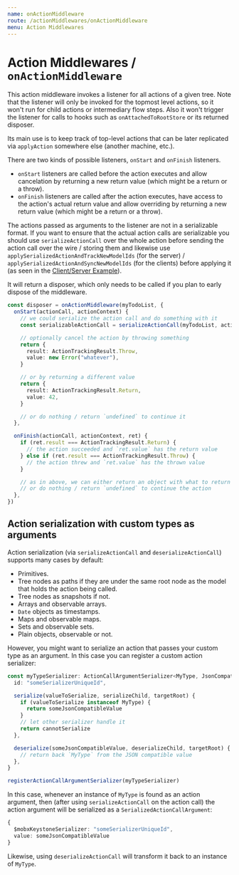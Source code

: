 ```yaml
---
name: onActionMiddleware
route: /actionMiddlewares/onActionMiddleware
menu: Action Middlewares
---
```



<FixStyle />

# Action Middlewares / `onActionMiddleware`

This action middleware invokes a listener for all actions of a given tree.
Note that the listener will only be invoked for the topmost level actions, so it won't run for child actions or intermediary flow steps.
Also it won't trigger the listener for calls to hooks such as `onAttachedToRootStore` or its returned disposer.

Its main use is to keep track of top-level actions that can be later replicated via `applyAction` somewhere else (another machine, etc.).

There are two kinds of possible listeners, `onStart` and `onFinish` listeners.

- `onStart` listeners are called before the action executes and allow cancelation by returning a new return value (which might be a return or a throw).
- `onFinish` listeners are called after the action executes, have access to the action's actual return value and allow overriding by returning a new return value (which might be a return or a throw).

The actions passed as arguments to the listener are not in a serializable format. If you want to ensure that the actual action calls are serializable you should use `serializeActionCall` over the whole action before sending the action call over the wire / storing them and likewise use `applySerializedActionAndTrackNewModelIds` (for the server) / `applySerializedActionAndSyncNewModelIds` (for the clients) before applying it (as seen in the [Client/Server Example](../examples/clientServer)).

It will return a disposer, which only needs to be called if you plan to early dispose of the middleware.

```ts
const disposer = onActionMiddleware(myTodoList, {
  onStart(actionCall, actionContext) {
    // we could serialize the action call and do something with it
    const serializableActionCall = serializeActionCall(myTodoList, actionCall)

    // optionally cancel the action by throwing something
    return {
      result: ActionTrackingResult.Throw,
      value: new Error("whatever"),
    }

    // or by returning a different value
    return {
      result: ActionTrackingResult.Return,
      value: 42,
    }

    // or do nothing / return `undefined` to continue it
  },

  onFinish(actionCall, actionContext, ret) {
    if (ret.result === ActionTrackingResult.Return) {
      // the action succeeded and `ret.value` has the return value
    } else if (ret.result === ActionTrackingResult.Throw) {
      // the action threw and `ret.value` has the thrown value
    }

    // as in above, we can either return an object with what to return / throw
    // or do nothing / return `undefined` to continue the action
  },
})
```

## Action serialization with custom types as arguments

Action serialization (via `serializeActionCall` and `deserializeActionCall`) supports many cases by default:

- Primitives.
- Tree nodes as paths if they are under the same root node as the model that holds the action being called.
- Tree nodes as snapshots if not.
- Arrays and observable arrays.
- `Date` objects as timestamps.
- Maps and observable maps.
- Sets and observable sets.
- Plain objects, observable or not.

However, you might want to serialize an action that passes your custom type as an argument. In this case you can register a custom action serializer:

```ts
const myTypeSerializer: ActionCallArgumentSerializer<MyType, JsonCompatibleType> = {
  id: "someSerializerUniqueId",

  serialize(valueToSerialize, serializeChild, targetRoot) {
    if (valueToSerialize instanceof MyType) {
      return someJsonCompatibleValue
    }
    // let other serializer handle it
    return cannotSerialize
  },

  deserialize(someJsonCompatibleValue, deserializeChild, targetRoot) {
    // return back `MyType` from the JSON compatible value
  },
}

registerActionCallArgumentSerializer(myTypeSerializer)
```

In this case, whenever an instance of `MyType` is found as an action argument, then (after using `serializeActionCall` on the action call) the action argument will be serialized as a `SerializedActionCallArgument`:

```ts
{
  $mobxKeystoneSerializer: "someSerializerUniqueId",
  value: someJsonCompatibleValue
}
```

Likewise, using `deserializeActionCall` will transform it back to an instance of `MyType`.
